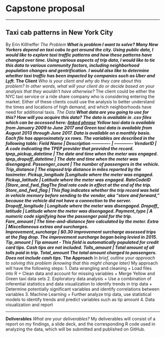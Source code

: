 # Capstone proposal
***
## Taxi cab patterns in New York City
By Erin Killheffer
***
**The Problem**
*What is problem I want to solve?*
Many New Yorkers depend on taxi cabs to get around the city. Using public data, I would like to explore taxi traffic patterns and how these patterns have changed over time. Using various aspects of trip data, I would like to tie this data to various community factors, including neighborhood population changes and gentrification. I would also like to determine whether taxi traffic has been impacted by companies such as Uber and Lyft.
***
**The Client**
*Who is your client and why do they care about this problem? In other words, what will your client do or decide based on your analysis that they wouldn't have otherwise?*
The client could be either the NYC taxi service or a ride share company who is considering entering the market. Either of these clients could use the analysis to better understand the times and locations of high demand, and which neighborhoods have need for additional taxis.
***
**The Data**
*What data are you going to use for this? How will you acquire this data?*
The data is available in .csv files which can be accessed here: [linked phrase](http://www.nyc.gov/html/tlc/html/about/trip_record_data.shtml) Yellow taxi data is available from January 2009 to June 2017 and Green taxi data is available from August 2013 through June 2017. Data is available on a monthly basis. Each file has approximately xx rows. The variables are described in the following table:
Field Name    | Description
------------- | -------------
VendorID   | A code indicating the TPEP provider that provided the record.  
tpep_pickup_datetime  | The date and time when the meter was engaged.
tpep_dropoff_datetime  | The date and time when the meter was disengaged. 
Passenger_count  | The number of passengers in the vehicle.  
Trip_distance  | The elapsed trip distance in miles reported by the taximeter. 
Pickup_longitude  |Longitude where the meter was engaged. 
Pickup_latitude  | Latitude where the meter was engaged. 
RateCodeID  |Store_and_fwd_flagThe final rate code in effect at the end of the trip. 
Store_and_fwd_flag  | This flag indicates whether the trip record was held in vehicle memory before sending to the vendor, aka "store and forward," because the vehicle did not have a connection to the server.  
Dropoff_longitude  | Longitude where the meter was disengaged. 
Dropoff_ latitude  | Latitude where the meter was disengaged. 
Payment_type  | A numeric code signifying how the passenger paid for the trip.
Fare_amount  | The time-and-distance fare calculated by the meter. 
Extra  | Miscellaneous extras and surcharges.  
Improvement_surcharge  | $0.30 improvement surcharge assessed trips at the flag drop. The improvement surcharge began being levied in 2015. 
Tip_amount  | Tip amount - This field is automatically populated for credit card tips. Cash tips are not included. 
Tolls_amount | Total amount of all tolls paid in trip.  Total_amount The total amount charged to passengers. Does not include cash tips.
***
**The Approach**
*In brief, outline your approach to solving this problem (knowing that this might change later)*
My approach will have the following steps:
1. Data wrangling and cleaning
  + Load files into R
  + Clean data and account for missing variables
  + Merge Yellow and Green taxi data sets
2. Exploratory data analysis
  + Use a combination of inferential statistics and data visualization to identify trends in trip data
  + Determine potentially significant variables and identify correlations between variables
3. Machine Learning
 + Further analyze trip data, use statistical models to identify trends and predict variables such as tip amount
4. Data visualization and report

***
**Deliverables**
*What are your deliverables?*
My deliverables will consist of a report on my findings, a slide deck, and the corresponding R code used in analyzing the data, which will be submitted and published on GitHub.
